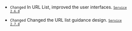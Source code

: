 - <code class="Changed">Changed</code> In <span class="uitext">URL List</span>, improved the user interfaces. <code class='changelog-service'><a href="../release-notes/service/service-2_6_x"><code class='changelog-service'>Service 2.6.0​</code></a></code>

- <code class="Changed" type="0">Changed</code> Changed the URL list guidance design. <code class='changelog-service'><a href="../release-notes/service/service-2_7_x"><code class='changelog-service'>Service 2.7.0​</code></a></code>

